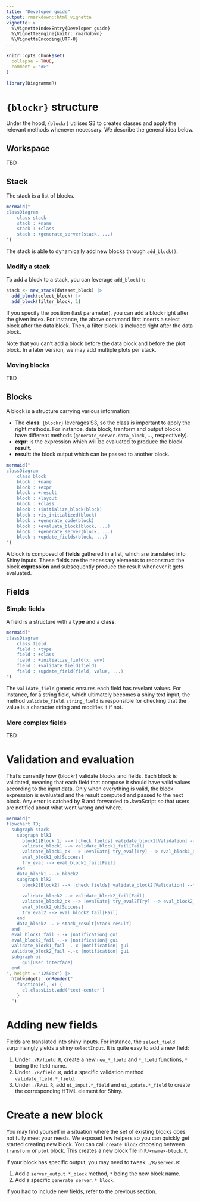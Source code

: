 ```yaml
---
title: "Developer guide"
output: rmarkdown::html_vignette
vignette: >
  %\VignetteIndexEntry{Developer guide}
  %\VignetteEngine{knitr::rmarkdown}
  %\VignetteEncoding{UTF-8}
---
```


```r
knitr::opts_chunk$set(
  collapse = TRUE,
  comment = "#>"
)
```

```r
library(DiagrammeR)
```

# `{blockr}` structure

Under the hood, `{blockr}` utilises S3 to creates classes and apply the relevant methods
whenever necessary. We describe the general idea below.

## Workspace

TBD

## Stack

The stack is a list of blocks.

```r
mermaid("
classDiagram
    class stack
    stack : +name
    stack : +class
    stack : +generate_server(stack, ...)
")
```

The stack is able to dynamically add new blocks through `add_block()`.

### Modify a stack

To add a block to a stack, you can leverage `add_block()`:

```r
stack <- new_stack(dataset_block) |>
  add_block(select_block) |>
  add_block(filter_block, 1)
```

If you specify the position (last parameter), you can add a block right 
after the given index. For instance, the above command first inserts
a select block after the data block. Then, a filter block is included
right after the data block.

Note that you can't add a block before the data block and 
before the plot block. In a later version, we may add multiple
plots per stack.

### Moving blocks

TBD

## Blocks

A block is a structure carrying various information:

- The __class__: `{blockr}` leverages S3, so the class is important to apply
the right methods. For instance, data block, tranform and output blocks have different methods (`generate_server.data_block`, ..., respectively).
- __expr__: is the expression which will be evaluated to produce the block __result__.
- __result__: the block output which can be passed to another block.

```r
mermaid("
classDiagram
    class block
    block : +name
    block : +expr
    block : +result
    block : +layout
    block : +class
    block : +initialize_block(block)
    block : +is_initialized(block)
    block : +generate_code(block)
    block : +evaluate_block(block, ...)
    block : +generate_server(block, ...)
    block : +update_fields(block, ...)
")
```

A block is composed of __fields__ gathered in a list, which are translated into Shiny inputs.
These fields are the necessary elements to reconstruct the block __expression__ and subsequently
produce the result whenever it gets evaluated.

## Fields

### Simple fields

A field is a structure with a __type__ and a __class__.

```r
mermaid("
classDiagram
    class field
    field : +type
    field : +class
    field : +initialize_field(x, env)
    field : +validate_field(field)
    field : +update_field(field, value, ...)
")
```

The `validate_field` generic ensures each field has revelant values. For instance, for a string field,
which ultimately becomes a shiny text input, the method `validate_field.string_field` is responsible
for checking that the value is a character string and modifies it if not.

### More complex fields

TBD

# Validation and evaluation

That's currently how {blockr} validate blocks and fields. Each block is validated, meaning that each field that compose it should have valid values according to the input data. Only when everything is valid, the block expression is evaluated and the result computed and passed to the next block. Any error is catched by R and forwarded to JavaScript so that users are notified about what went wrong and where.

```r
mermaid("
flowchart TD;
  subgraph stack
    subgraph blk1
      block1[Block 1] --> |check fields| validate_block1[Validation] --> validate_block1_ok[OK]
      validate_block1 --> validate_block1_fail[Fail]
      validate_block1_ok --> |evaluate| try_eval[Try] --> eval_block1_ok[OK] --> data_block1[Data]
      eval_block1_ok[Success]
      try_eval --> eval_block1_fail[Fail]
    end
    data_block1 -.-> block2
    subgraph blk2
      block2[Block2] --> |check fields| validate_block2[Validation] --> validate_block2_ok[OK]
    
      validate_block2 --> validate_block2_fail[Fail]
      validate_block2_ok --> |evaluate| try_eval2[Try] --> eval_block2_ok[OK] --> data_block2[Data]
      eval_block2_ok[Success]
      try_eval2 --> eval_block2_fail[Fail]
    end
    data_block2 -.-> stack_result[Stack result]
  end
  eval_block1_fail -.-x |notification| gui
  eval_block2_fail -.-x |notification| gui
  validate_block1_fail -.-x |notification| gui
  validate_block2_fail -.-x |notification| gui
  subgraph ui
      gui[User interface]
  end
", height = "1250px") |>
  htmlwidgets::onRender("
    function(el, x) {
      el.classList.add('text-center')
    }
  ")
```

# Adding new fields

Fields are translated into shiny inputs. For instance, the `select_field` surprinsingly
yields a shiny `selectInput`. It is quite easy to add a new field:

1. Under `./R/field.R`, create a new `new_*_field` and `*_field` functions, `*` being the field name.
2. Under `./R/field.R`, add a specific validation method `validate_field.*_field`.
3. Under `./R/ui.R`, add `ui_input.*_field` and `ui_update.*_field` 
to create the corresponding HTML element for Shiny.

# Create a new block

You may find yourself in a situation where the set of existing blocks does not fully meet
your needs. We exposed few helpers so you can quickly get started creating new block. You can call
`create_block` choosing between `transform` or `plot` block. This creates a new block file
in `R/<name>-block.R`.

If your block has specific output, you may need to tweak `./R/server.R`:

1. Add a `server_output.*_block` method, `*` being the new block name.
2. Add a specific `generate_server.*_block`.

If you had to include new fields, refer to the previous section.
